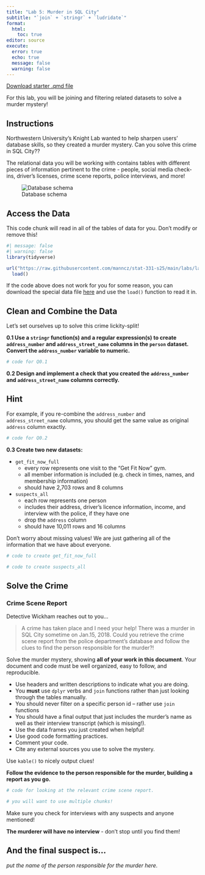 ```yaml
---
title: "Lab 5: Murder in SQL City"
subtitle: "`join` + `stringr` + `ludridate`"
format: 
  html:
    toc: true
editor: source
execute: 
  error: true
  echo: true
  message: false
  warning: false
---
```


[Download starter .qmd file](../../student-versions/labs/lab5-murder.qmd)

For this lab, you will be joining and filtering related datasets to solve a murder mystery!


## Instructions

Northwestern University's Knight Lab wanted to help sharpen users' database skills, so they created a murder mystery. Can you solve this crime in SQL City??

The relational data you will be working with contains tables with different pieces of information pertinent to the crime - people, social media check-ins, driver's licenses, crime scene reports, police interviews, and more!

![Database schema](https://mystery.knightlab.com/schema.png)



## Access the Data

This code chunk will read in all of the tables of data for you. Don't modify or remove this!

```r
#| message: false
#| warning: false
library(tidyverse)

url("https://raw.githubusercontent.com/manncz/stat-331-s25/main/labs/lab5/data/bCH_murder_data.Rdata") |> 
  load()
```

:::callout-tip
If the code above does not work for you for some reason, you can download the special data file [here](data/bCH_murder_data.Rdata) and use the `load()` function to read it in.
:::

## Clean and Combine the Data

Let's set ourselves up to solve this crime lickity-split!

**0.1 Use a `stringr` function(s) and a regular expression(s) to create `address_number` and `address_street_name` columns in the `person` dataset. Convert the `address_number` variable to numeric.**

```r
# code for Q0.1
```

**0.2 Design and implement a check that you created the `address_number` and `address_street_name` columns correctly.**

:::callout-tip
# Hint
For example, if you re-combine the `address_number` and `address_street_name` columns, you should get the same value as original `address` column exactly.
:::

```r
# code for Q0.2
```

**0.3 Create two new datasets:**

- `get_fit_now_full`
  - every row represents one visit to the "Get Fit Now" gym. 
  - all member information is included (e.g. check in times, names, and membership information)
  - should have 2,703 rows and 8 columns

- `suspects_all`
  - each row represents one person
  - includes their address, driver's licence information, income, and interview with the police, if they have one
  - drop the `address` column
  - should have 10,011 rows and 16 columns

:::callout-tip
Don't worry about missing values! We are just gathering all of the information that we have about everyone.
:::
  
```r
# code to create get_fit_now_full

```


```r
# code to create suspects_all

```
  
  
## Solve the Crime

### Crime Scene Report

Detective Wickham reaches out to you...

> A crime has taken place and I need your help! There was a murder in SQL City sometime on Jan.15, 2018. Could you retrieve the crime scene report from the police department’s database and follow the clues to find the person responsible for the murder?!

Solve the murder mystery, showing **all of your work in this document**. Your document and code must be well organized, easy to follow, and reproducible.

+ Use headers and written descriptions to indicate what you are doing.
+ You **must** use `dplyr` verbs and `join` functions rather than just looking through the tables manually.
+ You should never filter on a specific person id -- rather use `join` functions
+ You should have a final output that just includes the murder's name as well as their interview transcript (which is missing!).
+ Use the data frames you just created when helpful!
+ Use good code formatting practices.
+ Comment your code.
+ Cite any external sources you use to solve the mystery.

::: callout-tip

Use `kable()` to nicely output clues!

:::


**Follow the evidence to the person responsible for the murder, building a report as you go.**


```r
# code for looking at the relevant crime scene report.

# you will want to use multiple chunks!
```


::: callout-caution

Make sure you check for interviews with any suspects and anyone mentioned!

**The murderer will have no interview** - don't stop until you find them!

:::

::: callout-note

## And the final suspect is...

*put the name of the person responsible for the murder here.*

:::
